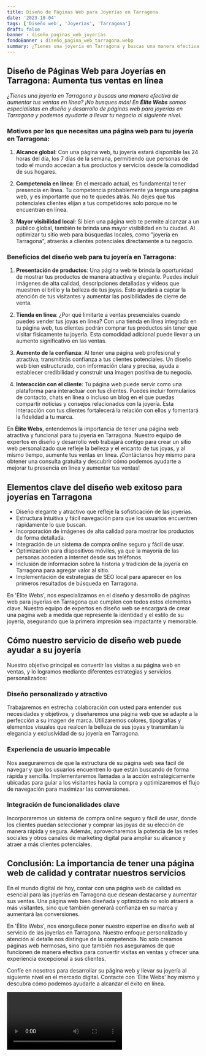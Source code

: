 ```yaml
---
title: Diseño de Páginas Web para Joyerías en Tarragona
date: '2023-10-04'
tags: ['Diseño web', 'Joyerías', 'Tarragona']
draft: false
banner : diseño_paginas_web_joyerías
fondoBanner : diseño_pagina_web_tarragona.webp
summary: ¿Tienes una joyería en Tarragona y buscas una manera efectiva de aumentar tus ventas en línea? ¡No busques más! En Élite Webs somos especialistas en diseño y desarrollo de páginas web para joyerías en Tarragona y podemos ayudarte a llevar tu negocio al siguiente nivel.
---
```


## Diseño de Páginas Web para Joyerías en Tarragona: Aumenta tus ventas en línea

*¿Tienes una joyería en Tarragona y buscas una manera efectiva de aumentar tus ventas en línea? ¡No busques más! En **Élite Webs** somos especialistas en diseño y desarrollo de páginas web para joyerías en Tarragona y podemos ayudarte a llevar tu negocio al siguiente nivel.*

### Motivos por los que necesitas una página web para tu joyería en Tarragona:

1. **Alcance global**: Con una página web, tu joyería estará disponible las 24 horas del día, los 7 días de la semana, permitiendo que personas de todo el mundo accedan a tus productos y servicios desde la comodidad de sus hogares.

2. **Competencia en línea**: En el mercado actual, es fundamental tener presencia en línea. Tu competencia probablemente ya tenga una página web, y es importante que no te quedes atrás. No dejes que tus potenciales clientes elijan a tus competidores solo porque no te encuentran en línea.

3. **Mayor visibilidad local**: Si bien una página web te permite alcanzar a un público global, también te brinda una mayor visibilidad en tu ciudad. Al optimizar tu sitio web para búsquedas locales, como "joyería en Tarragona", atraerás a clientes potenciales directamente a tu negocio.

### Beneficios del diseño web para tu joyería en Tarragona:

1. **Presentación de productos**: Una página web te brinda la oportunidad de mostrar tus productos de manera atractiva y elegante. Puedes incluir imágenes de alta calidad, descripciones detalladas y videos que muestren el brillo y la belleza de tus joyas. Esto ayudará a captar la atención de tus visitantes y aumentar las posibilidades de cierre de venta.

2. **Tienda en línea**: ¿Por qué limitarte a ventas presenciales cuando puedes vender tus joyas en línea? Con una tienda en línea integrada en tu página web, tus clientes podrán comprar tus productos sin tener que visitar físicamente tu joyería. Esta comodidad adicional puede llevar a un aumento significativo en las ventas.

3. **Aumento de la confianza**: Al tener una página web profesional y atractiva, transmitirás confianza a tus clientes potenciales. Un diseño web bien estructurado, con información clara y precisa, ayuda a establecer credibilidad y construir una imagen positiva de tu negocio.

4. **Interacción con el cliente**: Tu página web puede servir como una plataforma para interactuar con tus clientes. Puedes incluir formularios de contacto, chats en línea o incluso un blog en el que puedas compartir noticias y consejos relacionados con la joyería. Esta interacción con tus clientes fortalecerá la relación con ellos y fomentará la fidelidad a tu marca.

En **Élite Webs**, entendemos la importancia de tener una página web atractiva y funcional para tu joyería en Tarragona. Nuestro equipo de expertos en diseño y desarrollo web trabajará contigo para crear un sitio web personalizado que refleje la belleza y el encanto de tus joyas, y al mismo tiempo, aumente tus ventas en línea. ¡Contáctanos hoy mismo para obtener una consulta gratuita y descubrir cómo podemos ayudarte a mejorar tu presencia en línea y aumentar tus ventas!

<GifSeo />

<Cta />

## Elementos clave del diseño web exitoso para joyerías en Tarragona

- Diseño elegante y atractivo que refleje la sofisticación de las joyerías.
- Estructura intuitiva y fácil navegación para que los usuarios encuentren rápidamente lo que buscan.
- Incorporación de imágenes de alta calidad para mostrar los productos de forma detallada.
- Integración de un sistema de compra online seguro y fácil de usar.
- Optimización para dispositivos móviles, ya que la mayoría de las personas acceden a internet desde sus teléfonos.
- Inclusión de información sobre la historia y tradición de la joyería en Tarragona para agregar valor al sitio.
- Implementación de estrategias de SEO local para aparecer en los primeros resultados de búsqueda en Tarragona.

En 'Élite Webs', nos especializamos en el diseño y desarrollo de páginas web para joyerías en Tarragona que cumplen con todos estos elementos clave. Nuestro equipo de expertos en diseño web se encargará de crear una página web a medida que represente la identidad y el estilo de su joyería, asegurando que la primera impresión sea impactante y memorable.

## Cómo nuestro servicio de diseño web puede ayudar a su joyería

Nuestro objetivo principal es convertir las visitas a su página web en ventas, y lo logramos mediante diferentes estrategias y servicios personalizados:

### Diseño personalizado y atractivo
Trabajaremos en estrecha colaboración con usted para entender sus necesidades y objetivos, y diseñaremos una página web que se adapte a la perfección a su imagen de marca. Utilizaremos colores, tipografías y elementos visuales que realcen la belleza de sus joyas y transmitan la elegancia y exclusividad de su joyería en Tarragona.

### Experiencia de usuario impecable
Nos aseguraremos de que la estructura de su página web sea fácil de navegar y que los usuarios encuentren lo que están buscando de forma rápida y sencilla. Implementaremos llamadas a la acción estratégicamente ubicadas para guiar a los visitantes hacia la compra y optimizaremos el flujo de navegación para maximizar las conversiones.

### Integración de funcionalidades clave
Incorporaremos un sistema de compra online seguro y fácil de usar, donde los clientes puedan seleccionar y comprar las joyas de su elección de manera rápida y segura. Además, aprovecharemos la potencia de las redes sociales y otros canales de marketing digital para ampliar su alcance y atraer a más clientes potenciales.

## Conclusión: La importancia de tener una página web de calidad y contratar nuestros servicios

En el mundo digital de hoy, contar con una página web de calidad es esencial para las joyerías en Tarragona que desean destacarse y aumentar sus ventas. Una página web bien diseñada y optimizada no solo atraerá a más visitantes, sino que también generará confianza en su marca y aumentará las conversiones.

En 'Élite Webs', nos enorgullece poner nuestro expertise en diseño web al servicio de las joyerías en Tarragona. Nuestro enfoque personalizado y atención al detalle nos distingue de la competencia. No solo creamos páginas web hermosas, sino que también nos aseguramos de que funcionen de manera efectiva para convertir visitas en ventas y ofrecer una experiencia excepcional a sus clientes.

Confíe en nosotros para desarrollar su página web y llevar su joyería al siguiente nivel en el mercado digital. Contacte con 'Élite Webs' hoy mismo y descubra cómo podemos ayudarle a alcanzar el éxito en línea.

<Video />

<CtaBot job='Joyerías' city='Tarragona'/>

<Gmaps query='Tarragona+españa+maps' />